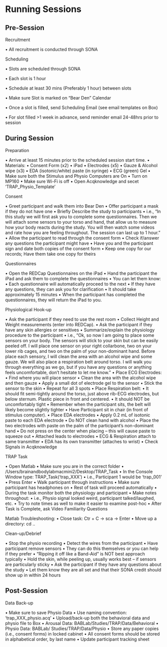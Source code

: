 # Running Sessions

## Pre-Session 
Recruitment

•	All recruitment is conducted through SONA

Scheduling

•	Slots are scheduled through SONA

•	Each slot is 1 hour

•	Schedule at least 30 mins (Preferably 1 hour) between slots

•	Make sure Slot is marked on “Bear Den” Calendar

•	Once a slot is filled, send Scheduling Email (see email templates on Box)

•	For slot filled >1 week in advance, send reminder email 24-48hrs prior to session


## During Session
Preparation

•	Arrive at least 15 minutes prior to the scheduled session start time.
•	Materials:
  •	Consent Form (x2)
  •	iPad
  •	Electrodes (x5)
  •	Gauze & Alcohol wipe (x3)
  •	EDA (isotonic/white) paste (in syringe)
  •	ECG (green) Gel
•	Make sure both the Stimulus and Physio Computers are On
•	Turn on MP160
•	Make sure Wi-Fi is off
•	Open Acqknowledge and secet ‘TRAP_Physio_Template’

Consent

•	Greet participant and walk them into Bear Den
•	Offer participant a mask if they do not have one
•	Briefly Describe the study to participants
  •	i.e., “In this study we will first ask you to complete some questionnaires. Then we will         attach some sensors to your torso and hand, that allow us to measure how your body reacts          during the study. You will then watch some videos and rate how you are feeling throughout. The     session can last up to 1 hour.”
•	Allow the participant to read through the consent form
•	Check if/answer any questions the participant might have
•	Have you and the participant sign and date both copies of the consent form
  •	Keep one copy for our records; Have them take one copy for theirs

Questionnaires

•	Open the REDCap Questionnaires on the iPad
•	Hand the participant the iPad and ask them to complete the questionnaires
  •	You can let them know:
    •	Each questionnaire will automatically proceed to the next
    •	If they have any questions, they can ask you for clarification
    •	It should take approximately 15 minutes
•	When the participant has completed the questionnaires, they will return the iPad to you.

Physiological Hook-up

•	Ask the participant if they need to use the rest room
•	Collect Height and Weight measurements (enter into REDCap).
•	Ask the participant if they have any skin allergies or sensitives
•	Summarize/explain the physiology procedure to the participant
  •	i.e., “Ok, so now I am going to place some sensors on your body. The sensors will stick to         your skin but can be easily peeled off. I will place one sensor on your right collarbone, two      on your lower rib cages, and two on the palm of your non-dominant hand. Before place each          sensory, I will clean the area with an alcohol wipe and some gauze. We will also place a           respiration belt around torso. I will walk you through everything as we go, but if you have any     questions or anything feels uncomfortable, don’t hesitate to let me know.”
•	Place ECG Electrodes:
  •	Find where you will place sensor
  •	Clean the area with the alcohol wipe and then gauze
  •	Apply a small dot of electrode gel to the sensor
  •	Stick the sensor to the skin
  •	Repeat for all 3 spots
•	Place Respiration belt:
  •	It should fit semi-tightly around the torso, just above rib-ECG electrodes, but below              sternum. Plastic piece in front and centered. 
      •	It should NOT be uncomfortably tight
      •	Remember when the participant sits, the belt will likely become slightly tighter
•	Have Participant sit in chair (in front of stimulus computer).
•	Place EDA electrodes
  •	Apply 0.2 mL of isotonic paste to each EDA electrode
  •	Do NOT clean hand with alcohol
  •	Place the two electrodes with paste on the palm of the participant’s non-dominant hand
    •	Do not press on the center when placing – this will cause paste to squeeze out
•	Attached leads to electrodes
  •	ECG & Respiration attach to same transmitter
  •	EDA has its own transmitter (attaches to wrist)
•	Check Signals in Acqknowledge

TRAP Task

•	Open Matlab
•	Make sure you are in the correct folder
  •	/Users/brainandbodylabmacmini2/Desktop/TRAP_Task
•	In the Console Window type: TRAP_Task(‘trap_XXX’)
  •	i.e., Participant 1 would be ‘trap_001’
•	Press Enter
•	Walk participant through instructions
•	Make sure participant has headphones on
•	Rest of task will proceed automatically
•	During the task monitor both the physiology and participant
  •	Make notes throughout:
    •	i.e., Physio signal looked weird, participant talked/laughed, etc.
    •	Try to note times as well to make it easier to examine post-hoc
•	After Task is Complete, ask Video Familiarity Questions

Matlab Troubleshooting:
•	Close task: Ctr + C -> sca -> Enter
•	Move up a directory: cd ..

Clean-up/Debrief

•	Stop the physio recording
•	Detect the wires from the participant
•	Have participant remove sensors
  •	They can do this themselves or you can help if they prefer
    •	“Ripping it off like a Band-Aid” is NOT best approach typically
    •	Hold the skin, while peeling up, usually works best – if sensors are particularly sticky
•	Ask the participant if they have any questions about the study
•	Let them know they are all set and that their SONA credit should show up in within 24 hours

## Post-Session
Data Back-up

•	Make sure to save Physio Data
  •	Use naming convention: ‘trap_XXX_physio.acq’
•	Upload/back-up both the behavioral data and physio file to Box
  •	Arousal Data: BABLab/Studies/TRAP/Data/Behavioral
  •	Physio Data: BABLab/ Studies/TRAP/Data/Physio
•	Store any paper copies (i.e., consent forms) in locked cabinet
  •	All consent forms should be stored in alphabetical order, by last name
•	Update participant tracking sheet
